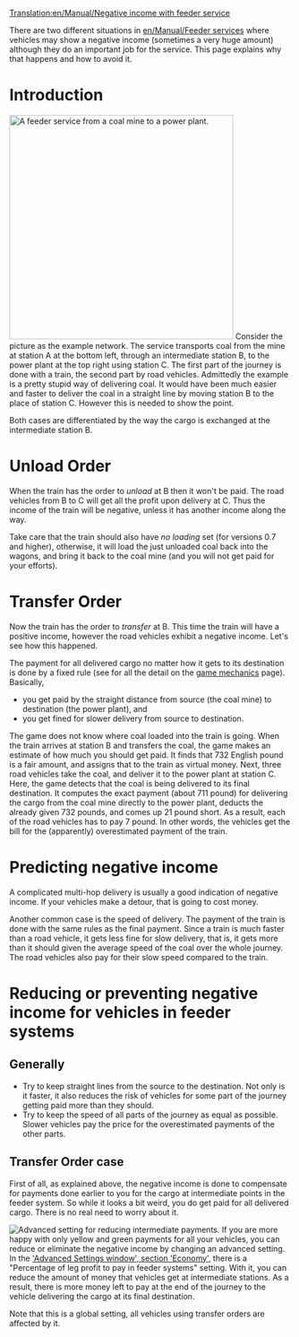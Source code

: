 [[Translation:en/Manual/Negative income with feeder service]]
{{nl/Vertaling|en/Manual/Negative income with feeder service|0}}

There are two different situations in [[en/Manual/Feeder service]]s where vehicles may show a negative income (sometimes a very huge amount) although they do an important job for the service. This page explains why that happens and how to avoid it.

= Introduction =
[[File:en/Manual/Feeder negative income.png|right|thumb|400px|A feeder service from a coal mine to a power plant.]]
Consider the picture as the example network. The service transports coal from the mine at station A at the bottom left, through an intermediate station B, to the power plant at the top right using station C. The first part of the journey is done with a train, the second part by road vehicles. Admittedly the example is a pretty stupid way of delivering coal. It would have been much easier and faster to deliver the coal in a straight line by moving station B to the place of station C. However this is needed to show the point.

Both cases are differentiated by the way the cargo is exchanged at the intermediate station B.



= Unload Order =
When the train has the order to ''unload'' at B then it won't be paid. The road vehicles from B to C will get all the profit upon delivery at C. Thus the income of the train will be negative, unless it has another income along the way.

Take care that the train should also have ''no loading'' set (for versions 0.7 and higher), otherwise, it will load the just unloaded coal back into the wagons, and bring it back to the coal mine (and you will not get paid for your efforts).


= Transfer Order =
Now the train has the order to ''transfer'' at B. This time the train will have a positive income, however the road vehicles exhibit a negative income. Let's see how this happened.

The payment for all delivered cargo no matter how it gets to its destination is done by a fixed rule (see for all the detail on the [[en/Manual/Game Mechanics/Main Page#delivery-payment-rates|game mechanics]] page).
Basically,
* you get paid by the straight distance from source (the coal mine) to destination (the power plant), and
* you get fined for slower delivery from source to destination.

The game does not know where coal loaded into the train is going. When the train arrives at station B and transfers the coal, the game makes an estimate of how much you should get paid. It finds that 732 English pound is a fair amount, and assigns that to the train as virtual money.
Next, three road vehicles take the coal, and deliver it to the power plant at station C. Here, the game detects that the coal is being delivered to its final destination. It computes the exact payment (about 711 pound) for delivering the cargo from the coal mine directly to the power plant, deducts the already given 732 pounds, and comes up 21 pound short. As a result, each of the road vehicles has to pay 7 pound.
In other words, the vehicles get the bill for the (apparently) overestimated payment of the train.


= Predicting negative income =
A complicated multi-hop delivery is usually a good indication of negative income. If your vehicles make a detour, that is going to cost money.

Another common case is the speed of delivery. The payment of the train is done with the same rules as the final payment. Since a train is much faster than a road vehicle, it gets less fine for slow delivery, that is, it gets more than it should given the average speed of the coal over the whole journey. The road vehicles also pay for their slow speed compared to the train.


= Reducing or preventing negative income for vehicles in feeder systems =
== Generally ==
* Try to keep straight lines from the source to the destination. Not only is it faster, it also reduces the risk of vehicles for some part of the journey getting paid more than they should.
* Try to keep the speed of all parts of the journey as equal as possible. Slower vehicles pay the price for the overestimated payments of the other parts.


== Transfer Order case ==
First of all, as explained above, the negative income is done to compensate for payments done earlier to you for the cargo at intermediate points in the feeder system.
So while it looks a bit weird, you do get paid for all delivered cargo. There is no real need to worry about it.

[[File:en/Manual/Feeder systems percentage.png|right|thumb|Advanced setting for reducing intermediate payments.]]
If you are more happy with only yellow and green payments for all your vehicles, you can reduce or eliminate the negative income by changing an advanced setting. In the [[en/Archive/Manual/Settings/Advanced Settings/Economy|'Advanced Settings window', section 'Economy']], there is a "Percentage of leg profit to pay in feeder systems" setting. With it, you can reduce the amount of money that vehicles get at intermediate stations. As a result, there is more money left to pay at the end of the journey to the vehicle delivering the cargo at its final destination.

Note that this is a global setting, all vehicles using transfer orders are affected by it.